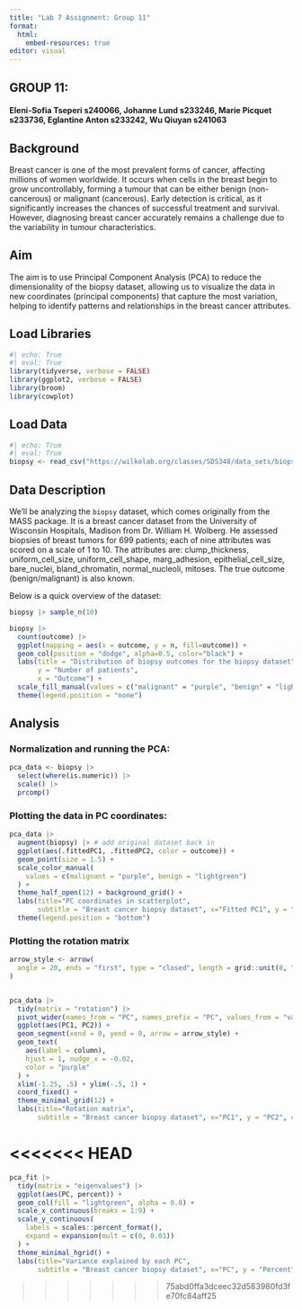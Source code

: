 ```yaml
---
title: "Lab 7 Assignment: Group 11"
format:
  html:
    embed-resources: true
editor: visual
---
```


## GROUP 11:

#### Eleni-Sofia Tseperi s240066, Johanne Lund s233246, Marie Picquet s233736, Eglantine Anton s233242, Wu Qiuyan s241063

## Background

Breast cancer is one of the most prevalent forms of cancer, affecting millions of women worldwide. It occurs when cells in the breast begin to grow uncontrollably, forming a tumour that can be either benign (non-cancerous) or malignant (cancerous). Early detection is critical, as it significantly increases the chances of successful treatment and survival. However, diagnosing breast cancer accurately remains a challenge due to the variability in tumour characteristics.

## Aim

The aim is to use Principal Component Analysis (PCA) to reduce the dimensionality of the biopsy dataset, allowing us to visualize the data in new coordinates (principal components) that capture the most variation, helping to identify patterns and relationships in the breast cancer attributes.

## Load Libraries

```r
#| echo: True
#| eval: True
library(tidyverse, verbose = FALSE)
library(ggplot2, verbose = FALSE)
library(broom)
library(cowplot)

```

## Load Data

```r
#| echo: True
#| eval: True
biopsy <- read_csv("https://wilkelab.org/classes/SDS348/data_sets/biopsy.csv")
```

## Data Description

We’ll be analyzing the `biopsy` dataset, which comes originally from the MASS package. It is a breast cancer dataset from the University of Wisconsin Hospitals, Madison from Dr. William H. Wolberg. He assessed biopsies of breast tumors for 699 patients; each of nine attributes was scored on a scale of 1 to 10. The attributes are: clump_thickness, uniform_cell_size, uniform_cell_shape, marg_adhesion, epithelial_cell_size, bare_nuclei, bland_chromatin, normal_nucleoli, mitoses. The true outcome (benign/malignant) is also known.

Below is a quick overview of the dataset:

```r
biopsy |> sample_n(10)
```

```r
biopsy |>
  count(outcome) |>
  ggplot(mapping = aes(x = outcome, y = n, fill=outcome)) +
  geom_col(position = "dodge", alpha=0.5, color="black") +
  labs(title = "Distribution of biopsy outcomes for the biopsy dataset",
       y = "Number of patients", 
       x = "Outcome") +
  scale_fill_manual(values = c("malignant" = "purple", "benign" = "lightgreen")) +
  theme(legend.position = "none")
```

## Analysis

### Normalization and running the PCA:

```r
pca_data <- biopsy |> 
  select(where(is.numeric)) |> 
  scale() |> 
  prcomp() 
```

### Plotting the data in PC coordinates:

```r
pca_data |>
  augment(biopsy) |> # add original dataset back in
  ggplot(aes(.fittedPC1, .fittedPC2, color = outcome)) + 
  geom_point(size = 1.5) +
  scale_color_manual(
    values = c(malignant = "purple", benign = "lightgreen")
  ) +
  theme_half_open(12) + background_grid() +
  labs(title="PC coordinates in scatterplot",
       subtitle = "Breast cancer biopsy dataset", x="Fitted PC1", y = "Fitted PC2", color="Outcome", caption="Source: https://wilkelab.org/classes/SDS348/data_sets/biopsy.csv") +
  theme(legend.position = "bottom")
```

### Plotting the rotation matrix

```r
arrow_style <- arrow(
  angle = 20, ends = "first", type = "closed", length = grid::unit(8, "pt")
)


pca_data |>
  tidy(matrix = "rotation") |>
  pivot_wider(names_from = "PC", names_prefix = "PC", values_from = "value") |>
  ggplot(aes(PC1, PC2)) +
  geom_segment(xend = 0, yend = 0, arrow = arrow_style) +
  geom_text(
    aes(label = column),
    hjust = 1, nudge_x = -0.02, 
    color = "purple"
  ) +
  xlim(-1.25, .5) + ylim(-.5, 1) +
  coord_fixed() + 
  theme_minimal_grid(12) +
  labs(title="Rotation matrix",
       subtitle = "Breast cancer biopsy dataset", x="PC1", y = "PC2", caption="Source: https://wilkelab.org/classes/SDS348/data_sets/biopsy.csv")
```
<<<<<<< HEAD
=======

```r
pca_fit |>
  tidy(matrix = "eigenvalues") |>
  ggplot(aes(PC, percent)) +
  geom_col(fill = "lightgreen", alpha = 0.8) +
  scale_x_continuous(breaks = 1:9) +
  scale_y_continuous(
    labels = scales::percent_format(),
    expand = expansion(mult = c(0, 0.01))
  ) +
  theme_minimal_hgrid() +
  labs(title="Variance explained by each PC",
       subtitle = "Breast cancer biopsy dataset", x="PC", y = "Percent", caption="Source: https://wilkelab.org/classes/SDS348/data_sets/biopsy.csv")

```
>>>>>>> 75abd0ffa3dceec32d583980fd3fe70fc84aff25
